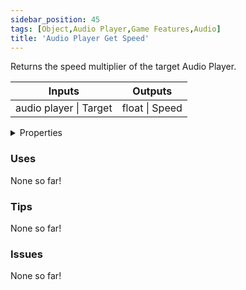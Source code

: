 ```yaml
---
sidebar_position: 45
tags: [Object,Audio Player,Game Features,Audio]
title: 'Audio Player Get Speed'
---
```


Returns the speed multiplier of the target Audio Player.



<IChip uuid="931ebb4f-3424-4aa3-bee3-5e039ba210e4"/>

<table><thead><tr><th>Inputs</th><th>Outputs</th></tr></thead><tbody><tr><td>audio player | Target</td><td>float | Speed</td></tr></tbody></table>

<details>
  <summary>Properties</summary>
  <div>
    <div>
    <table>
      <tbody>
        <tr>
          <td>Is beta required?</td>
          <td>No</td>
        </tr>
        <tr>
          <td>Is chip a trolling risk?</td>
          <td>No</td>
        </tr>
        <tr>
          <td>Is chip a role assignment risk?</td>
          <td>No</td>
        </tr>
        <tr>
          <td>Chip UUID</td>
          <td>931ebb4f-3424-4aa3-bee3-5e039ba210e4</td>
        </tr>
        <tr>
          <td>Room availability</td>
          <td>Available everywhere</td>
        </tr>
      </tbody>
    </table>
    </div>
  </div>
</details>

### Uses

None so far!

### Tips

None so far!

### Issues

None so far!